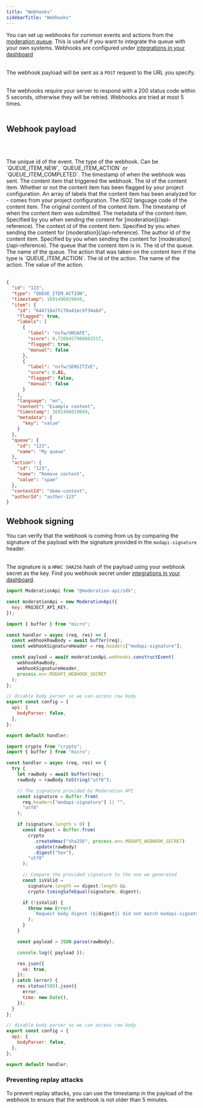 ```yaml
---
title: "Webhooks"
sidebarTitle: "Webhooks"
---
```


You can set up webhooks for common events and actions from the [moderation queue](/review-queues/overview). This is useful if you want to integrate the queue with your own systems. Webhooks are configured under [integrations in your dashboard](https://moderationapi.com/app/moderation/integrations)<br></br>

The webhook payload will be sent as a `POST` request to the URL you specify. <br></br>

The webhooks require your server to respond with a 200 status code within 5 seconds, otherwise they will be retried. Webhooks are tried at most 5 times. <br></br>

## Webhook payload

<br></br>

<ResponseField name="id" type="string" required>
  The unique id of the event.
</ResponseField>
<ResponseField name="type" type="string" required>
  The type of the webhook. Can be `QUEUE_ITEM_NEW`, `QUEUE_ITEM_ACTION` or
  `QUEUE_ITEM_COMPLETED`.
</ResponseField>
<ResponseField name="timestamp" type="number" required>
  The timestamp of when the webhook was sent.
</ResponseField>
<ResponseField name="item" type="Item Object" required>
  The content item that triggered the webhook.
  <Expandable title="properties">
    <ResponseField name="id" type="string" required>
      The id of the content item.
    </ResponseField>
    <ResponseField name="flagged" type="boolean" required>
      Whether or not the content item has been flagged by your project
      configuration.
    </ResponseField>
    <ResponseField name="labels" type="array" required>
      An array of labels that the content item has been analyzed for - comes
      from your project configuration.
    </ResponseField>
    <ResponseField name="language" type="string" required>
      The ISO2 language code of the content item.
    </ResponseField>
    <ResponseField name="content" type="string" required>
      The original content of the content item.
    </ResponseField>
    <ResponseField name="timestamp" type="number" required>
      The timestamp of when the content item was submitted.
    </ResponseField>
    <ResponseField name="metadata" type="object">
      The metadata of the content item. Specified by you when sending the
      content for [moderation](/api-reference).
    </ResponseField>
    <ResponseField name="contextId" type="string">
      The context id of the content item. Specified by you when sending the
      content for [moderation](/api-reference).
    </ResponseField>
    <ResponseField name="authorId" type="string">
      The author id of the content item. Specified by you when sending the
      content for [moderation](/api-reference).
    </ResponseField>
  </Expandable>
</ResponseField>
<ResponseField name="queue" type="object">
  The queue that the content item is in.
  <Expandable title="properties">
    <ResponseField name="id" type="string" required>
      The id of the queue.
    </ResponseField>
    <ResponseField name="name" type="string" required>
      The name of the queue.
    </ResponseField>
  </Expandable>
</ResponseField>
<ResponseField name="action" type="object">
  The action that was taken on the content item if the type is
  `QUEUE_ITEM_ACTION`.
  <Expandable title="properties">
    <ResponseField name="id" type="string" required>
      The id of the action.
    </ResponseField>
    <ResponseField name="name" type="string" required>
      The name of the action.
    </ResponseField>
    <ResponseField name="value" type="string">
      The value of the action.
    </ResponseField>
  </Expandable>
</ResponseField>
<br></br>

```json Webhook payload example
{
  "id": "123",
  "type": "QUEUE_ITEM_ACTION",
  "timestamp": 1691496019049,
  "item": {
    "id": "644718a7fc78a41ec9f34a6d",
    "flagged": true,
    "labels": [
      {
        "label": "nsfw/UNSAFE",
        "score": 0.7266457980882517,
        "flagged": true,
        "manual": false
      },
      {
        "label": "nsfw/SENSITIVE",
        "score": 0.01,
        "flagged": false,
        "manual": false
      }
    ],
    "language": "en",
    "content": "Example content",
    "timestamp": 1691496019049,
    "metadata": {
      "key": "value"
    }
  },
  "queue": {
    "id": "123",
    "name": "My queue"
  },
  "action": {
    "id": "123",
    "name": "Remove content",
    "value": "spam"
  },
  "contextId": "demo-context",
  "authorId": "author-123"
}
```

## Webhook signing

You can verify that the webhook is coming from us by comparing the signature of the payload with the signature provided in the `modapi-signature` header. <br></br>

The signature is a `HMAC SHA256` hash of the payload using your webhook secret as the key. Find you webhook secret under [integrations in your dashboard](https://moderationapi.com/app/moderation/integrations).

<CodeGroup>

```js Next.js webhook verification with Node SDK
import ModerationApi from "@moderation-api/sdk";

const moderationApi = new ModerationApi({
  key: PROJECT_API_KEY,
});

import { buffer } from "micro";

const handler = async (req, res) => {
  const webhookRawBody = await buffer(req);
  const webhookSignatureHeader = req.headers["modapi-signature"];

  const payload = await moderationApi.webhooks.constructEvent(
    webhookRawBody,
    webhookSignatureHeader,
    process.env.MODAPI_WEBHOOK_SECRET
  );
};

// disable body parser so we can access raw body
export const config = {
  api: {
    bodyParser: false,
  },
};

export default handler;
```

```js Next.js webhook manual verification
import crypto from "crypto";
import { buffer } from "micro";

const handler = async (req, res) => {
  try {
    let rawBody = await buffer(req);
    rawBody = rawBody.toString("utf8");

    // The signature provided by Moderation API
    const signature = Buffer.from(
      req.headers["modapi-signature"] || "",
      "utf8"
    );

    if (signature.length > 0) {
      const digest = Buffer.from(
        crypto
          .createHmac("sha256", process.env.MODAPI_WEBHOOK_SECRET)
          .update(rawBody)
          .digest("hex"),
        "utf8"
      );

      // Compare the provided signature to the one we generated
      const isValid =
        signature.length == digest.length &&
        crypto.timingSafeEqual(signature, digest);

      if (!isValid) {
        throw new Error(
          `Request body digest (${digest}) did not match modapi-signature (${signature})`
        );
      }
    }

    const payload = JSON.parse(rawBody);

    console.log({ payload });

    res.json({
      ok: true,
    });
  } catch (error) {
    res.status(500).json({
      error,
      time: new Date(),
    });
  }
};

// disable body parser so we can access raw body
export const config = {
  api: {
    bodyParser: false,
  },
};

export default handler;
```

</CodeGroup>

### Preventing replay attacks

To prevent replay attacks, you can use the timestamp in the payload of the webhook to ensure that the webhook is not older than 5 minutes. <br></br>

